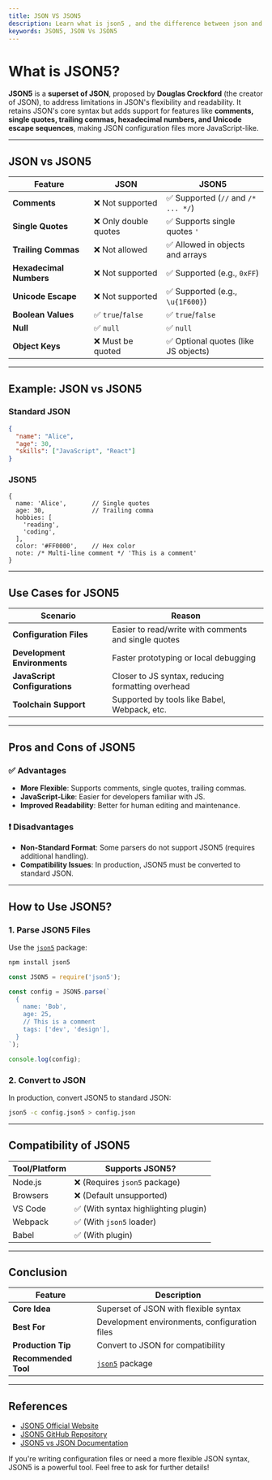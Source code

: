 ```yaml
---
title: JSON VS JSON5
description: Learn what is json5 , and the difference between json and json5.
keywords: JSON5, JSON Vs JSON5
---
```



# What is JSON5?

**JSON5** is a **superset of JSON**, proposed by **Douglas Crockford** (the creator of JSON), to address limitations in JSON's flexibility and readability. It retains JSON's core syntax but adds support for features like **comments, single quotes, trailing commas, hexadecimal numbers, and Unicode escape sequences**, making JSON configuration files more JavaScript-like.

---

##  JSON vs JSON5

| Feature              | JSON         | JSON5        |
|----------------------|--------------|--------------|
| **Comments**         | ❌ Not supported | ✅ Supported (`//` and `/* ... */`) |
| **Single Quotes**    | ❌ Only double quotes | ✅ Supports single quotes `'` |
| **Trailing Commas**  | ❌ Not allowed | ✅ Allowed in objects and arrays |
| **Hexadecimal Numbers** | ❌ Not supported | ✅ Supported (e.g., `0xFF`) |
| **Unicode Escape**   | ❌ Not supported | ✅ Supported (e.g., `\u{1F600}`) |
| **Boolean Values**   | ✅ `true`/`false` | ✅ `true`/`false` |
| **Null**             | ✅ `null`     | ✅ `null`     |
| **Object Keys**      | ❌ Must be quoted | ✅ Optional quotes (like JS objects) |

---

##  Example: JSON vs JSON5

###  Standard JSON
```json
{
  "name": "Alice",
  "age": 30,
  "skills": ["JavaScript", "React"]
}
```

###  JSON5
```json5
{
  name: 'Alice',       // Single quotes
  age: 30,             // Trailing comma
  hobbies: [
    'reading', 
    'coding',
  ],
  color: '#FF0000',    // Hex color
  note: /* Multi-line comment */ 'This is a comment'
}
```

---

##  Use Cases for JSON5

| Scenario               | Reason |
|------------------------|--------|
| **Configuration Files** | Easier to read/write with comments and single quotes |
| **Development Environments** | Faster prototyping or local debugging |
| **JavaScript Configurations** | Closer to JS syntax, reducing formatting overhead |
| **Toolchain Support** | Supported by tools like Babel, Webpack, etc. |

---

##  Pros and Cons of JSON5

### ✅ Advantages
- **More Flexible**: Supports comments, single quotes, trailing commas.
- **JavaScript-Like**: Easier for developers familiar with JS.
- **Improved Readability**: Better for human editing and maintenance.

### ❗ Disadvantages
- **Non-Standard Format**: Some parsers do not support JSON5 (requires additional handling).
- **Compatibility Issues**: In production, JSON5 must be converted to standard JSON.

---

##  How to Use JSON5?

### 1. Parse JSON5 Files

Use the [`json5`](https://www.npmjs.com/package/json5) package:

```bash
npm install json5
```

```javascript
const JSON5 = require('json5');

const config = JSON5.parse(`
  {
    name: 'Bob',
    age: 25,
    // This is a comment
    tags: ['dev', 'design'],
  }
`);

console.log(config);
```

### 2. Convert to JSON
In production, convert JSON5 to standard JSON:

```bash
json5 -c config.json5 > config.json
```

---

##  Compatibility of JSON5

| Tool/Platform | Supports JSON5? |
|---------------|------------------|
| Node.js       | ❌ (Requires `json5` package) |
| Browsers      | ❌ (Default unsupported) |
| VS Code       | ✅ (With syntax highlighting plugin) |
| Webpack       | ✅ (With `json5` loader) |
| Babel         | ✅ (With plugin) |

---

##  Conclusion

| Feature        | Description |
|----------------|-------------|
| **Core Idea**  | Superset of JSON with flexible syntax |
| **Best For**   | Development environments, configuration files |
| **Production Tip** | Convert to JSON for compatibility |
| **Recommended Tool** | [`json5`](https://www.npmjs.com/package/json5) package |

---

##  References

- [JSON5 Official Website](https://json5.org/)
- [JSON5 GitHub Repository](https://github.com/json5/json5)
- [JSON5 vs JSON Documentation](https://json5.org/#spec)

If you're writing configuration files or need a more flexible JSON syntax, JSON5 is a powerful tool. Feel free to ask for further details!
